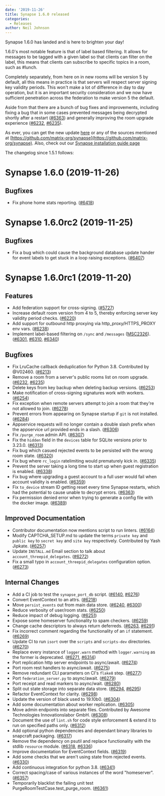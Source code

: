 ```yaml
---
date: '2019-11-26'
title: Synapse 1.6.0 released
categories:
  - Releases
author: Neil Johnson
---
```


Synapse 1.6.0 has landed and is here to brighten your day!

1.6.0's most notable feature is that of label based filtering. It allows for messages to be tagged with a given label so that clients can filter on the label, this means that clients can subscribe to specific topics in a room, such as #lunch.

Completely separately, from here on in new rooms will be version 5 by default, all this means in practice is that servers will respect server signing key validity periods. This won't make a lot of difference in day to day operation, but it is an important security consideration and we now have sufficient penetration across the federation to make version 5 the default.

Aside from that there are a bunch of bug fixes and improvements, including fixing a bug that in some cases prevented messages being decrypted shortly after a restart ([\#6363](https://github.com/matrix-org/synapse/issues/6363)) and generally improving the room upgrade experience ([\#6232](https://github.com/matrix-org/synapse/issues/6232), [\#6235](https://github.com/matrix-org/synapse/issues/6235)).

As ever, you can get the new update [here](https://github.com/matrix-org/synapse/releases/tag/v1.6.0) or any of the sources mentioned at [https://github.com/matrix-org/synapse](https://github.com/matrix-org/synapse). Also, check out our [Synapse installation guide page](https://matrix.org/docs/guides/installing-synapse)

The changelog since 1.5.1 follows:

Synapse 1.6.0 (2019-11-26)
==========================

Bugfixes
--------

- Fix phone home stats reporting. ([\#6418](https://github.com/matrix-org/synapse/issues/6418))


Synapse 1.6.0rc2 (2019-11-25)
=============================

Bugfixes
--------

- Fix a bug which could cause the background database update hander for event labels to get stuck in a loop raising exceptions. ([\#6407](https://github.com/matrix-org/synapse/issues/6407))


Synapse 1.6.0rc1 (2019-11-20)
=============================

Features
--------

- Add federation support for cross-signing. ([\#5727](https://github.com/matrix-org/synapse/issues/5727))
- Increase default room version from 4 to 5, thereby enforcing server key validity period checks. ([\#6220](https://github.com/matrix-org/synapse/issues/6220))
- Add support for outbound http proxying via http_proxy/HTTPS_PROXY env vars. ([\#6238](https://github.com/matrix-org/synapse/issues/6238))
- Implement label-based filtering on `/sync` and `/messages` ([MSC2326](https://github.com/matrix-org/matrix-doc/pull/2326)). ([\#6301](https://github.com/matrix-org/synapse/issues/6301), [\#6310](https://github.com/matrix-org/synapse/issues/6310), [\#6340](https://github.com/matrix-org/synapse/issues/6340))


Bugfixes
--------

- Fix LruCache callback deduplication for Python 3.8. Contributed by @V02460. ([\#6213](https://github.com/matrix-org/synapse/issues/6213))
- Remove a room from a server's public rooms list on room upgrade. ([\#6232](https://github.com/matrix-org/synapse/issues/6232), [\#6235](https://github.com/matrix-org/synapse/issues/6235))
- Delete keys from key backup when deleting backup versions. ([\#6253](https://github.com/matrix-org/synapse/issues/6253))
- Make notification of cross-signing signatures work with workers. ([\#6254](https://github.com/matrix-org/synapse/issues/6254))
- Fix exception when remote servers attempt to join a room that they're not allowed to join. ([\#6278](https://github.com/matrix-org/synapse/issues/6278))
- Prevent errors from appearing on Synapse startup if `git` is not installed. ([\#6284](https://github.com/matrix-org/synapse/issues/6284))
- Appservice requests will no longer contain a double slash prefix when the appservice url provided ends in a slash. ([\#6306](https://github.com/matrix-org/synapse/issues/6306))
- Fix `/purge_room` admin API. ([\#6307](https://github.com/matrix-org/synapse/issues/6307))
- Fix the `hidden` field in the `devices` table for SQLite versions prior to 3.23.0. ([\#6313](https://github.com/matrix-org/synapse/issues/6313))
- Fix bug which casued rejected events to be persisted with the wrong room state. ([\#6320](https://github.com/matrix-org/synapse/issues/6320))
- Fix bug where `rc_login` ratelimiting would prematurely kick in. ([\#6335](https://github.com/matrix-org/synapse/issues/6335))
- Prevent the server taking a long time to start up when guest registration is enabled. ([\#6338](https://github.com/matrix-org/synapse/issues/6338))
- Fix bug where upgrading a guest account to a full user would fail when account validity is enabled. ([\#6359](https://github.com/matrix-org/synapse/issues/6359))
- Fix `to_device` stream ID getting reset every time Synapse restarts, which had the potential to cause unable to decrypt errors. ([\#6363](https://github.com/matrix-org/synapse/issues/6363))
- Fix permission denied error when trying to generate a config file with the docker image. ([\#6389](https://github.com/matrix-org/synapse/issues/6389))


Improved Documentation
----------------------

- Contributor documentation now mentions script to run linters. ([\#6164](https://github.com/matrix-org/synapse/issues/6164))
- Modify CAPTCHA_SETUP.md to update the terms `private key` and `public key` to `secret key` and `site key` respectively. Contributed by Yash Jipkate. ([\#6257](https://github.com/matrix-org/synapse/issues/6257))
- Update `INSTALL.md` Email section to talk about `account_threepid_delegates`. ([\#6272](https://github.com/matrix-org/synapse/issues/6272))
- Fix a small typo in `account_threepid_delegates` configuration option. ([\#6273](https://github.com/matrix-org/synapse/issues/6273))


Internal Changes
----------------

- Add a CI job to test the `synapse_port_db` script. ([\#6140](https://github.com/matrix-org/synapse/issues/6140), [\#6276](https://github.com/matrix-org/synapse/issues/6276))
- Convert EventContext to an attrs. ([\#6218](https://github.com/matrix-org/synapse/issues/6218))
- Move `persist_events` out from main data store. ([\#6240](https://github.com/matrix-org/synapse/issues/6240), [\#6300](https://github.com/matrix-org/synapse/issues/6300))
- Reduce verbosity of user/room stats. ([\#6250](https://github.com/matrix-org/synapse/issues/6250))
- Reduce impact of debug logging. ([\#6251](https://github.com/matrix-org/synapse/issues/6251))
- Expose some homeserver functionality to spam checkers. ([\#6259](https://github.com/matrix-org/synapse/issues/6259))
- Change cache descriptors to always return deferreds. ([\#6263](https://github.com/matrix-org/synapse/issues/6263), [\#6291](https://github.com/matrix-org/synapse/issues/6291))
- Fix incorrect comment regarding the functionality of an `if` statement. ([\#6269](https://github.com/matrix-org/synapse/issues/6269))
- Update CI to run `isort` over the `scripts` and `scripts-dev` directories. ([\#6270](https://github.com/matrix-org/synapse/issues/6270))
- Replace every instance of `logger.warn` method with `logger.warning` as the former is deprecated. ([\#6271](https://github.com/matrix-org/synapse/issues/6271), [\#6314](https://github.com/matrix-org/synapse/issues/6314))
- Port replication http server endpoints to async/await. ([\#6274](https://github.com/matrix-org/synapse/issues/6274))
- Port room rest handlers to async/await. ([\#6275](https://github.com/matrix-org/synapse/issues/6275))
- Remove redundant CLI parameters on CI's `flake8` step. ([\#6277](https://github.com/matrix-org/synapse/issues/6277))
- Port `federation_server.py` to async/await. ([\#6279](https://github.com/matrix-org/synapse/issues/6279))
- Port receipt and read markers to async/wait. ([\#6280](https://github.com/matrix-org/synapse/issues/6280))
- Split out state storage into separate data store. ([\#6294](https://github.com/matrix-org/synapse/issues/6294), [\#6295](https://github.com/matrix-org/synapse/issues/6295))
- Refactor EventContext for clarity. ([\#6298](https://github.com/matrix-org/synapse/issues/6298))
- Update the version of black used to 19.10b0. ([\#6304](https://github.com/matrix-org/synapse/issues/6304))
- Add some documentation about worker replication. ([\#6305](https://github.com/matrix-org/synapse/issues/6305))
- Move admin endpoints into separate files. Contributed by Awesome Technologies Innovationslabor GmbH. ([\#6308](https://github.com/matrix-org/synapse/issues/6308))
- Document the use of `lint.sh` for code style enforcement & extend it to run on specified paths only. ([\#6312](https://github.com/matrix-org/synapse/issues/6312))
- Add optional python dependencies and dependant binary libraries to snapcraft packaging. ([\#6317](https://github.com/matrix-org/synapse/issues/6317))
- Remove the dependency on psutil and replace functionality with the stdlib `resource` module. ([\#6318](https://github.com/matrix-org/synapse/issues/6318), [\#6336](https://github.com/matrix-org/synapse/issues/6336))
- Improve documentation for EventContext fields. ([\#6319](https://github.com/matrix-org/synapse/issues/6319))
- Add some checks that we aren't using state from rejected events. ([\#6330](https://github.com/matrix-org/synapse/issues/6330))
- Add continuous integration for python 3.8. ([\#6341](https://github.com/matrix-org/synapse/issues/6341))
- Correct spacing/case of various instances of the word "homeserver". ([\#6357](https://github.com/matrix-org/synapse/issues/6357))
- Temporarily blacklist the failing unit test PurgeRoomTestCase.test_purge_room. ([\#6361](https://github.com/matrix-org/synapse/issues/6361))